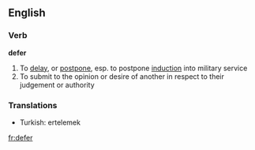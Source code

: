 ==English==
===Verb===
'''defer'''

# To [[delay]], or [[postpone]], esp. to postpone [[induction]] into military service
# To submit to the opinion or desire of another in respect to their judgement or authority

===Translations===

*Turkish: ertelemek

[[fr:defer]]